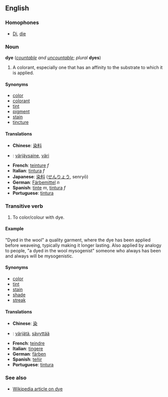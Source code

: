 ==English==

===Homophones===
*[[Di]], [[die]]

===Noun===
'''dye''' (''[[countable]] and [[uncountable]]''; ''plural'' '''dyes''')

#A colorant, especially one that has an affinity to the substrate to which it is applied.

====Synonyms====
*[[color]]
*[[colorant]]
*[[tint]]
*[[pigment]]
*[[stain]]
*[[tincture]]

====Translations====
*'''Chinese''': [[染]][[料]]
*{{fi}}: [[värjäysaine]], [[väri]]
*'''French''': [[teinture]] ''f''
*'''Italian''': [[tintura]] ''f''
*'''Japanese''': [[染料]] ([[せんりょう]], senry&#333;)
*'''German''': [[Färbemittel]] ''n''
*'''Spanish''': [[tinte]] ''m'', [[tintura]] ''f''
*'''Portuguese''': [[tintura]]

===Transitive verb===
{{en-infl-reg-vowel-e|dy|e|}}

#To color/colour with dye.

====Example====
"Dyed in the wool" a quality garment, where the dye has been applied before weaveing, typically making it longer lasting.
Also applied by analogy to people, "a dyed in the wool mysogenist" someone who always has been and always will be mysogenistic.

====Synonyms====
*[[color]]
*[[tint]]
*[[stain]]
*[[shade]]
*[[streak]]

====Translations====
*'''Chinese''': [[染]]
*{{fi}}: [[värjätä]], [[sävyttää]]
*'''French''': [[teindre]]
*'''Italian''': [[tingere]]
*'''German''': [[färben]]
*'''Spanish''': [[teñir]]
*'''Portuguese''': [[tintura]]

===See also===
*[[w:Dye|Wikipedia article on dye]]